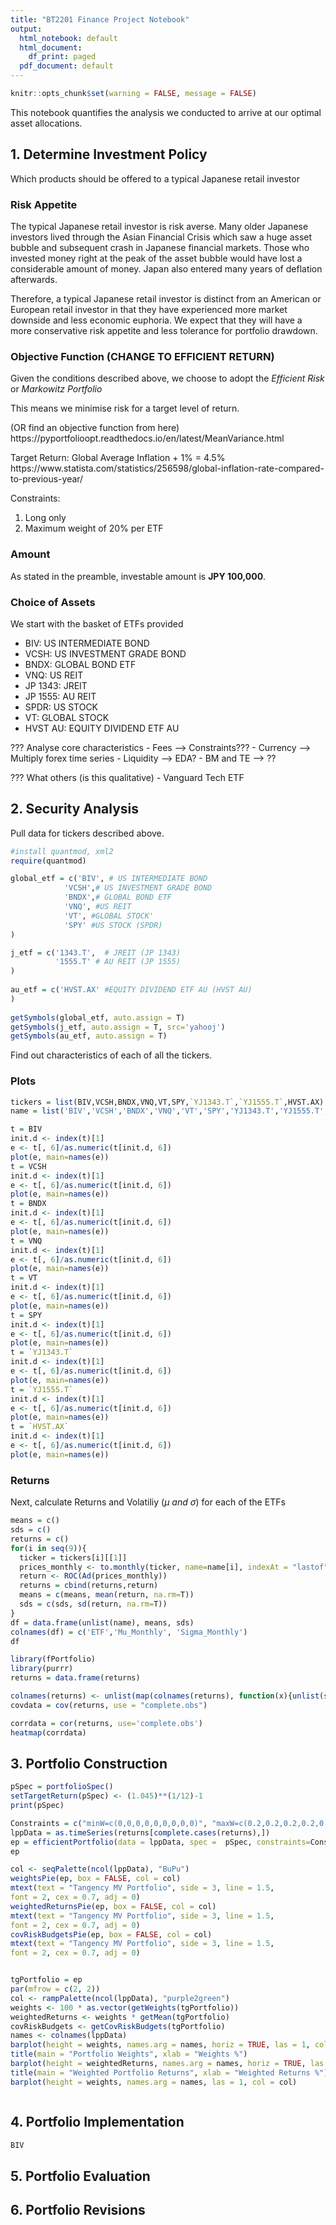```yaml
---
title: "BT2201 Finance Project Notebook"
output:
  html_notebook: default
  html_document:
    df_print: paged
  pdf_document: default
---
```


```r
knitr::opts_chunk$set(warning = FALSE, message = FALSE) 
```

This notebook quantifies the analysis we conducted to arrive at our optimal asset allocations.


## 1. Determine Investment Policy

Which products should be offered to a typical Japanese retail investor


### Risk Appetite

The typical Japanese retail investor is risk averse. Many older Japanese investors lived through the Asian Financial Crisis which saw a huge asset bubble and subsequent crash in Japanese financial markets. Those who invested money right at the peak of the asset bubble would have lost a considerable amount of money. Japan also entered many years of deflation afterwards.

Therefore, a typical Japanese retail investor is distinct from an American or European retail investor in that they have experienced more market downside and less economic euphoria. We expect that they will have a more conservative risk appetite and less tolerance for portfolio drawdown.


### Objective Function (CHANGE TO EFFICIENT RETURN)

Given the conditions described above, we choose to adopt the *Efficient Risk* or *Markowitz Portfolio*

This means we minimise risk for a target level of return.

(OR find an objective function from here)
https://pyportfolioopt.readthedocs.io/en/latest/MeanVariance.html 

Target Return: Global Average Inflation + 1% = 4.5%
https://www.statista.com/statistics/256598/global-inflation-rate-compared-to-previous-year/

Constraints:

1. Long only
2. Maximum weight of 20% per ETF


### Amount
As stated in the preamble, investable amount is **JPY 100,000**.

### Choice of Assets

We start with the basket of ETFs provided

- BIV: US INTERMEDIATE BOND
- VCSH: US INVESTMENT GRADE BOND
- BNDX: GLOBAL BOND ETF
- VNQ: US REIT
- JP 1343: JREIT
- JP 1555: AU REIT
- SPDR: US STOCK
- VT: GLOBAL STOCK
- HVST AU: EQUITY DIVIDEND ETF AU

??? Analyse core characteristics 
- Fees --> Constraints???
- Currency --> Multiply forex time series
- Liquidity --> EDA?
- BM and TE --> ??


??? What others (is this qualitative)
- Vanguard Tech ETF


## 2. Security Analysis

Pull data for tickers described above.
```r
#install quantmod, xml2
require(quantmod)

```

```r


global_etf = c('BIV', # US INTERMEDIATE BOND
            'VCSH',# US INVESTMENT GRADE BOND
            'BNDX',# GLOBAL BOND ETF
            'VNQ', #US REIT
            'VT', #GLOBAL STOCK'
            'SPY' #US STOCK (SPDR)
)

j_etf = c('1343.T',  # JREIT (JP 1343)
          '1555.T' # AU REIT (JP 1555)
)
           
au_etf = c('HVST.AX' #EQUITY DIVIDEND ETF AU (HVST AU)
)
            
getSymbols(global_etf, auto.assign = T)
getSymbols(j_etf, auto.assign = T, src='yahooj')
getSymbols(au_etf, auto.assign = T)

```
Find out characteristics of each of all the tickers.

### Plots

```r
tickers = list(BIV,VCSH,BNDX,VNQ,VT,SPY,`YJ1343.T`,`YJ1555.T`,HVST.AX)
name = list('BIV','VCSH','BNDX','VNQ','VT','SPY','YJ1343.T','YJ1555.T','HVST.AX')

t = BIV
init.d <- index(t)[1]
e <- t[, 6]/as.numeric(t[init.d, 6])
plot(e, main=names(e))
t = VCSH
init.d <- index(t)[1]
e <- t[, 6]/as.numeric(t[init.d, 6])
plot(e, main=names(e))
t = BNDX
init.d <- index(t)[1]
e <- t[, 6]/as.numeric(t[init.d, 6])
plot(e, main=names(e))
t = VNQ
init.d <- index(t)[1]
e <- t[, 6]/as.numeric(t[init.d, 6])
plot(e, main=names(e))
t = VT
init.d <- index(t)[1]
e <- t[, 6]/as.numeric(t[init.d, 6])
plot(e, main=names(e))
t = SPY
init.d <- index(t)[1]
e <- t[, 6]/as.numeric(t[init.d, 6])
plot(e, main=names(e))
t = `YJ1343.T`
init.d <- index(t)[1]
e <- t[, 6]/as.numeric(t[init.d, 6])
plot(e, main=names(e))
t = `YJ1555.T`
init.d <- index(t)[1]
e <- t[, 6]/as.numeric(t[init.d, 6])
plot(e, main=names(e))
t = `HVST.AX`
init.d <- index(t)[1]
e <- t[, 6]/as.numeric(t[init.d, 6])
plot(e, main=names(e))
```


### Returns
Next, calculate Returns and Volatiliy ($\mu \ and \ \sigma$) for each of the ETFs

```r
means = c()
sds = c()
returns = c()
for(i in seq(9)){
  ticker = tickers[i][[1]]
  prices_monthly <- to.monthly(ticker, name=name[i], indexAt = "lastof", OHLC = T)
  return <- ROC(Ad(prices_monthly))
  returns = cbind(returns,return)
  means = c(means, mean(return, na.rm=T))
  sds = c(sds, sd(return, na.rm=T))
}
df = data.frame(unlist(name), means, sds)
colnames(df) = c('ETF','Mu_Monthly', 'Sigma_Monthly')
df
```
```r
library(fPortfolio)
library(purrr)
returns = data.frame(returns)

colnames(returns) <- unlist(map(colnames(returns), function(x){unlist(strsplit(x,'[.]'))[1]}))
covdata = cov(returns, use = "complete.obs")

corrdata = cor(returns, use='complete.obs')
heatmap(corrdata)
```
## 3. Portfolio Construction
```r

pSpec = portfolioSpec()
setTargetReturn(pSpec) <- (1.045)**(1/12)-1
print(pSpec)

```
```r
Constraints = c("minW=c(0,0,0,0,0,0,0,0,0)", "maxW=c(0.2,0.2,0.2,0.2,0.2,0.2,0.2,0.2,0.2)" )
lppData = as.timeSeries(returns[complete.cases(returns),])
ep = efficientPortfolio(data = lppData, spec =  pSpec, constraints=Constraints)
ep
```

```r
col <- seqPalette(ncol(lppData), "BuPu")
weightsPie(ep, box = FALSE, col = col)
mtext(text = "Tangency MV Portfolio", side = 3, line = 1.5,
font = 2, cex = 0.7, adj = 0)
weightedReturnsPie(ep, box = FALSE, col = col)
mtext(text = "Tangency MV Portfolio", side = 3, line = 1.5,
font = 2, cex = 0.7, adj = 0)
covRiskBudgetsPie(ep, box = FALSE, col = col)
mtext(text = "Tangency MV Portfolio", side = 3, line = 1.5,
font = 2, cex = 0.7, adj = 0)



```
```r
tgPortfolio = ep
par(mfrow = c(2, 2))
col <- rampPalette(ncol(lppData), "purple2green")
weights <- 100 * as.vector(getWeights(tgPortfolio))
weightedReturns <- weights * getMean(tgPortfolio)
covRiskBudgets <- getCovRiskBudgets(tgPortfolio)
names <- colnames(lppData)
barplot(height = weights, names.arg = names, horiz = TRUE, las = 1, col = col)
title(main = "Portfolio Weights", xlab = "Weights %")
barplot(height = weightedReturns, names.arg = names, horiz = TRUE, las = 1, col = col)
title(main = "Weighted Portfolio Returns", xlab = "Weighted Returns %")
barplot(height = weights, names.arg = names, las = 1, col = col)



```
## 4. Portfolio Implementation

```r
BIV


```

## 5. Portfolio Evaluation


## 6. Portfolio Revisions


